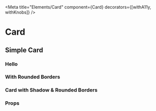 


<Meta
    title="Elements/Card"
    component={Card}
    decorators={[withA11y, withKnobs]}
/>

# Card

## Simple Card
<Preview>
    <Story name="A Simple Card">
        <StoryContainer>
            <Card p={2}>
                <h3>Hello</h3>
            </Card>
        </StoryContainer>
    </Story>
    <Story name="w/ roundness">
        <StoryContainer>
            <Card p={2} round={3}>
                <h3>With Rounded Borders</h3>
            </Card>
        </StoryContainer>
    </Story>
    <Story name="w/ shadow">
        <StoryContainer>
            <Card p={2} shadow={2} round={3}>
                <h3>Card with Shadow & Rounded Borders</h3>
            </Card>
        </StoryContainer>
    </Story>
</Preview>

### Props
<Props of={Card} />